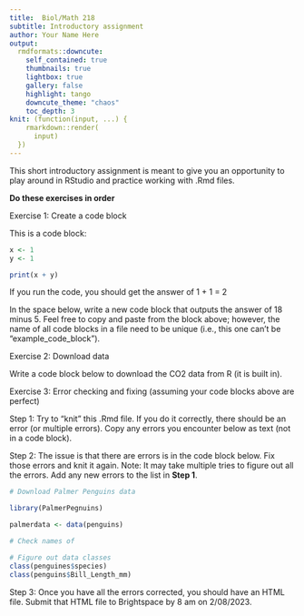 ```yaml
---
title:  Biol/Math 218
subtitle: Introductory assignment
author: Your Name Here
output:
  rmdformats::downcute:
    self_contained: true
    thumbnails: true
    lightbox: true
    gallery: false
    highlight: tango
    downcute_theme: "chaos"
    toc_depth: 3
knit: (function(input, ...) {
    rmarkdown::render(
      input)
  })
---
```


This short introductory assignment is meant to give you
an opportunity to play around in RStudio and practice
working with .Rmd files. 

**Do these exercises in order**

Exercise 1: Create a code block

This is a code block:

```r

x <- 1
y <- 1

print(x + y)

```

If you run the code, you should get the answer of
1 + 1 = 2

In the space below, write a new code block that outputs the answer of 18 minus 5.
Feel free to copy and paste from the block above; however, the name of all code
blocks in a file need to be unique (i.e., this one can't be "example_code_block").


Exercise 2: Download data

Write a code block below to download the CO2 data from R (it is built in).


Exercise 3: Error checking and fixing (assuming your code blocks above are perfect)

Step 1: Try to "knit" this .Rmd file. If you do it correctly, there should be an
error (or multiple errors). Copy any errors you encounter below as text (not in a code block).

Step 2: The issue is that there are errors is in the code block below. 
Fix those errors and knit it again. Note: It may take multiple tries to figure
out all the errors. Add any new errors to the list in **Step 1**.

```r

# Download Palmer Penguins data

library(PalmerPegnuins)

palmerdata <- data(penguins)

# Check names of 

# Figure out data classes
class(penguines$species)
class(penguins$Bill_Length_mm)
```


Step 3: Once you have all the errors corrected, you should have an HTML file. 
Submit that HTML file to Brightspace by 8 am on 2/08/2023. 